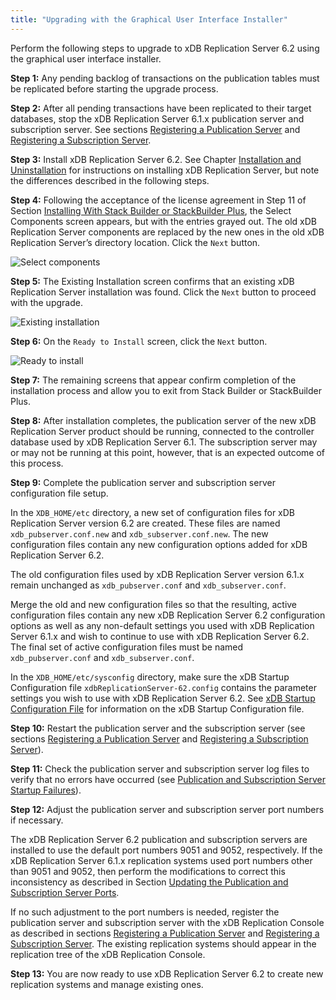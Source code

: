 ```yaml
---
title: "Upgrading with the Graphical User Interface Installer"
---
```


<div id="upgrading_with_gui_installer" class="registered_link"></div>

Perform the following steps to upgrade to xDB Replication Server 6.2 using the graphical user interface installer.

**Step 1:** Any pending backlog of transactions on the publication tables must be replicated before starting the upgrade process.

**Step 2:** After all pending transactions have been replicated to their target databases, stop the xDB Replication Server 6.1.x publication server and subscription server. See sections [Registering a Publication Server](../../05_smr_operation/02_creating_publication/01_registering_publication_server/#registering_publication_server) and [Registering a Subscription Server](../../05_smr_operation/03_creating_subscription/01_registering_subscription_server/#registering_subscription_server).

**Step 3:** Install xDB Replication Server 6.2. See Chapter [Installation and Uninstallation](../../05_smr_operation/03_creating_subscription/01_registering_subscription_server/#registering_subscription_server) for instructions on installing xDB Replication Server, but note the differences described in the following steps.

**Step 4:** Following the acceptance of the license agreement in Step 11 of Section [Installing With Stack Builder or StackBuilder Plus](../../03_installation/01_installing_with_stackbuilder/#installing_with_stackbuilder), the Select Components screen appears, but with the entries grayed out. The old xDB Replication Server components are replaced by the new ones in the old xDB Replication Server’s directory location. Click the `Next` button.

![Select components](/../../images/image292.png)

**Step 5:** The Existing Installation screen confirms that an existing xDB Replication Server installation was found. Click the `Next` button to proceed with the upgrade.

![Existing installation](/../../images/image293.png)

**Step 6:** On the `Ready to Install` screen, click the `Next` button.

![Ready to install](/../../images/image294.png)

**Step 7:** The remaining screens that appear confirm completion of the installation process and allow you to exit from Stack Builder or StackBuilder Plus.

**Step 8:** After installation completes, the publication server of the new xDB Replication Server product should be running, connected to the controller database used by xDB Replication Server 6.1. The subscription server may or may not be running at this point, however, that is an expected outcome of this process.

**Step 9:** Complete the publication server and subscription server configuration file setup.

In the `XDB_HOME/etc` directory, a new set of configuration files for xDB Replication Server version 6.2 are created. These files are named `xdb_pubserver.conf.new` and `xdb_subserver.conf.new`. The new configuration files contain any new configuration options added for xDB Replication Server 6.2.

The old configuration files used by xDB Replication Server version 6.1.x remain unchanged as `xdb_pubserver.conf` and `xdb_subserver.conf`.

Merge the old and new configuration files so that the resulting, active configuration files contain any new xDB Replication Server 6.2 configuration options as well as any non-default settings you used with xDB Replication Server 6.1.x and wish to continue to use with xDB Replication Server 6.2. The final set of active configuration files must be named `xdb_pubserver.conf` and `xdb_subserver.conf`.

In the `XDB_HOME/etc/sysconfig` directory, make sure the xDB Startup Configuration file `xdbReplicationServer-62.config` contains the parameter settings you wish to use with xDB Replication Server 6.2. See [xDB Startup Configuration File](../../02_overview/03_replication_server_components_and_architecture/01_physical_components/#xdb_startup_conf_file) for information on the xDB Startup Configuration file.

**Step 10:** Restart the publication server and the subscription server (see sections [Registering a Publication Server](../../05_smr_operation/02_creating_publication/01_registering_publication_server/#registering_publication_server) and [Registering a Subscription Server](../../05_smr_operation/03_creating_subscription/01_registering_subscription_server/#registering_subscription_server)).

**Step 11:** Check the publication server and subscription server log files to verify that no errors have occurred (see [Publication and Subscription Server Startup Failures](../03_resolving_problems/02_where_to_look_for_errors/#pub_and_sub_startup_failures)).

**Step 12:** Adjust the publication server and subscription server port numbers if necessary.

The xDB Replication Server 6.2 publication and subscription servers are installed to use the default port numbers 9051 and 9052, respectively. If the xDB Replication Server 6.1.x replication systems used port numbers other than 9051 and 9052, then perform the modifications to correct this inconsistency as described in Section [Updating the Publication and Subscription Server Ports](04_updating_sub_and_pub_ports/#updating_sub_and_pub_ports).

If no such adjustment to the port numbers is needed, register the publication server and subscription server with the xDB Replication Console as described in sections [Registering a Publication Server](../../05_smr_operation/02_creating_publication/01_registering_publication_server/#registering_publication_server) and [Registering a Subscription Server](../../05_smr_operation/03_creating_subscription/01_registering_subscription_server/#registering_subscription_server). The existing replication systems should appear in the replication tree of the xDB Replication Console.

**Step 13:** You are now ready to use xDB Replication Server 6.2 to create new replication systems and manage existing ones.
